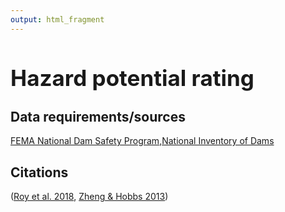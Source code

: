 ```yaml
---
output: html_fragment
---
```


<style type="text/css">
  h1{
  font-size: 2.5em;
}
</style>

# Hazard potential rating

## Data requirements/sources
[FEMA National Dam Safety Program](https://www.fema.gov/emergency-managers/risk-management/dam-safety),[National Inventory of Dams](https://nid.usace.army.mil/)

## Citations
([Roy et al. 2018](https://doi.org/10.1073/pnas.1807437115), [Zheng & Hobbs 2013](https://doi.org/10.1061/(ASCE)WR.1943-5452.0000209))
